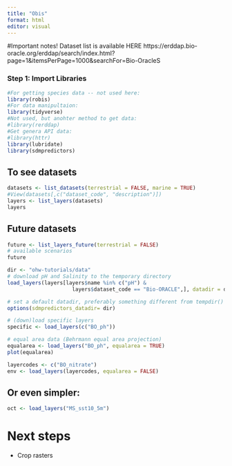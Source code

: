 ```yaml
---
title: "Obis"
format: html
editor: visual
---
```


#Important notes!
Dataset list is available HERE https://erddap.bio-oracle.org/erddap/search/index.html?page=1&itemsPerPage=1000&searchFor=Bio-OracleS

### Step 1: Import Libraries
```r
#For getting species data -- not used here:
library(robis)
#For data manipultaion: 
library(tidyverse)
#Not used, but anohter method to get data:
#library(rerddap)
#Get genera API data:
#library(httr)
library(lubridate)
library(sdmpredictors)
```



## To see datasets
```r
datasets <- list_datasets(terrestrial = FALSE, marine = TRUE)
#View(datasets[,c("dataset_code", "description")])
layers <- list_layers(datasets)
layers
```

## Future datasets
```r
future <- list_layers_future(terrestrial = FALSE) 
# available scenarios 
future
```



```r
dir <- "ohw-tutorials/data"
# download pH and Salinity to the temporary directory
load_layers(layers[layers$name %in% c("pH") & 
                     layers$dataset_code == "Bio-ORACLE",], datadir = dir)

# set a default datadir, preferably something different from tempdir()
options(sdmpredictors_datadir= dir)

# (down)load specific layers 
specific <- load_layers(c("BO_ph"))

# equal area data (Behrmann equal area projection) 
equalarea <- load_layers("BO_ph", equalarea = TRUE)
plot(equalarea)
```
```r
layercodes <- c("BO_nitrate")
env <- load_layers(layercodes, equalarea = FALSE)

```

## Or even simpler: 
```r
oct <- load_layers("MS_sst10_5m")

```

# Next steps
- Crop rasters




